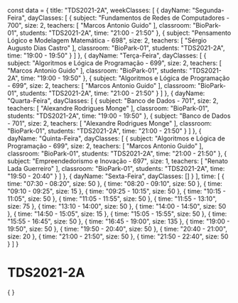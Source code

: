 const data = {
  title: "TDS2021-2A",
  weekClasses: [
    {
      dayName: "Segunda-Feira",
      dayClasses: [
        {
          subject: "Fundamentos de Redes de Computadores - 700",
          size: 2,
          teachers: [
            "Marcos Antonio Guido"
          ],
          classroom: "BioPark-01",
          students: "TDS2021-2A",
          time: "21:00 - 21:50"
        },
        {
          subject: "Pensamento Lógico e Modelagem Matemática - 698",
          size: 2,
          teachers: [
            "Sérgio Augusto Dias Castro"
          ],
          classroom: "BioPark-01",
          students: "TDS2021-2A",
          time: "19:00 - 19:50"
        }
      ]
    },
    {
      dayName: "Terça-Feira",
      dayClasses: [
        {
          subject: "Algoritmos e Lógica de Programação - 699",
          size: 2,
          teachers: [
            "Marcos Antonio Guido"
          ],
          classroom: "BioPark-01",
          students: "TDS2021-2A",
          time: "19:00 - 19:50"
        },
        {
          subject: "Algoritmos e Lógica de Programação - 699",
          size: 2,
          teachers: [
            "Marcos Antonio Guido"
          ],
          classroom: "BioPark-01",
          students: "TDS2021-2A",
          time: "21:00 - 21:50"
        }
      ]
    },
    {
      dayName: "Quarta-Feira",
      dayClasses: [
        {
          subject: "Banco de Dados - 701",
          size: 2,
          teachers: [
            "Alexandre Rodrigues Monge"
          ],
          classroom: "BioPark-01",
          students: "TDS2021-2A",
          time: "19:00 - 19:50"
        },
        {
          subject: "Banco de Dados - 701",
          size: 2,
          teachers: [
            "Alexandre Rodrigues Monge"
          ],
          classroom: "BioPark-01",
          students: "TDS2021-2A",
          time: "21:00 - 21:50"
        }
      ]
    },
    {
      dayName: "Quinta-Feira",
      dayClasses: [
        {
          subject: "Algoritmos e Lógica de Programação - 699",
          size: 2,
          teachers: [
            "Marcos Antonio Guido"
          ],
          classroom: "BioPark-01",
          students: "TDS2021-2A",
          time: "21:00 - 21:50"
        },
        {
          subject: "Empreendedorismo e Inovação - 697",
          size: 1,
          teachers: [
            "Renato Lada Guerreiro"
          ],
          classroom: "BioPark-01",
          students: "TDS2021-2A",
          time: "19:50 - 20:40"
        }
      ]
    },
    {
      dayName: "Sexta-Feira",
      dayClasses: []
    }
  ],
  time: [
    {
      time: "07:30 - 08:20",
      size: 50
    },
    {
      time: "08:20 - 09:10",
      size: 50
    },
    {
      time: "09:10 - 09:25",
      size: 15
    },
    {
      time: "09:25 - 10:15",
      size: 50
    },
    {
      time: "10:15 - 11:05",
      size: 50
    },
    {
      time: "11:05 - 11:55",
      size: 50
    },
    {
      time: "11:55 - 13:10",
      size: 75
    },
    {
      time: "13:10 - 14:00",
      size: 50
    },
    {
      time: "14:00 - 14:50",
      size: 50
    },
    {
      time: "14:50 - 15:05",
      size: 15
    },
    {
      time: "15:05 - 15:55",
      size: 50
    },
    {
      time: "15:55 - 16:45",
      size: 50
    },
    {
      time: "16:45 - 19:00",
      size: 135
    },
    {
      time: "19:00 - 19:50",
      size: 50
    },
    {
      time: "19:50 - 20:40",
      size: 50
    },
    {
      time: "20:40 - 21:00",
      size: 20
    },
    {
      time: "21:00 - 21:50",
      size: 50
    },
    {
      time: "21:50 - 22:40",
      size: 50
    }
  ]
}

# TDS2021-2A

<div>
    {
        <Grid
            title={data.title} 
            weekClasses={data.weekClasses} 
            time={data.time}
        />
    }
</div>